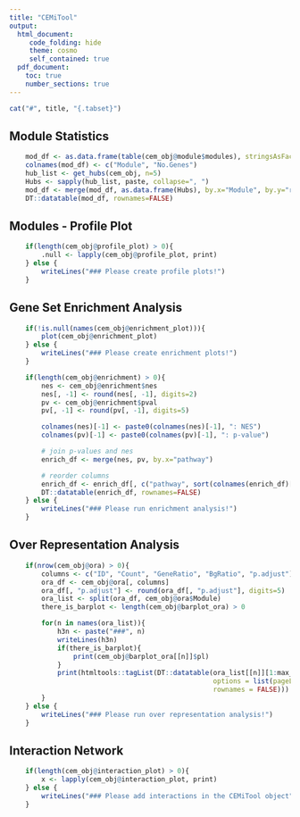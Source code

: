 ```yaml
---
title: "CEMiTool"
output:
  html_document:
     code_folding: hide
     theme: cosmo
     self_contained: true
  pdf_document:
    toc: true
    number_sections: true
---
```


```r

cat("#", title, "{.tabset}")


```

## Module Statistics ##
```r
    mod_df <- as.data.frame(table(cem_obj@module$modules), stringsAsFactors=FALSE)
    colnames(mod_df) <- c("Module", "No.Genes")
    hub_list <- get_hubs(cem_obj, n=5)
    Hubs <- sapply(hub_list, paste, collapse=", ")
    mod_df <- merge(mod_df, as.data.frame(Hubs), by.x="Module", by.y="row.names")
    DT::datatable(mod_df, rownames=FALSE)
```

## Modules - Profile Plot
```r
    if(length(cem_obj@profile_plot) > 0){
        .null <- lapply(cem_obj@profile_plot, print)
    } else {
        writeLines("### Please create profile plots!")
    }
```

## Gene Set Enrichment Analysis 
```r
    if(!is.null(names(cem_obj@enrichment_plot))){
        plot(cem_obj@enrichment_plot)
    } else {
        writeLines("### Please create enrichment plots!")
    }
```

```r
    if(length(cem_obj@enrichment) > 0){
        nes <- cem_obj@enrichment$nes
        nes[, -1] <- round(nes[, -1], digits=2)
        pv <- cem_obj@enrichment$pval
        pv[, -1] <- round(pv[, -1], digits=5)

        colnames(nes)[-1] <- paste0(colnames(nes)[-1], ": NES")
        colnames(pv)[-1] <- paste0(colnames(pv)[-1], ": p-value")

        # join p-values and nes
        enrich_df <- merge(nes, pv, by.x="pathway")

        # reorder columns
        enrich_df <- enrich_df[, c("pathway", sort(colnames(enrich_df)[-1]))]
        DT::datatable(enrich_df, rownames=FALSE)
    } else {
        writeLines("### Please run enrichment analysis!")
    }

```

## Over Representation Analysis {.tabset}
```r
    if(nrow(cem_obj@ora) > 0){
        columns <- c("ID", "Count", "GeneRatio", "BgRatio", "p.adjust")
        ora_df <- cem_obj@ora[, columns]
        ora_df[, "p.adjust"] <- round(ora_df[, "p.adjust"], digits=5)
        ora_list <- split(ora_df, cem_obj@ora$Module)
        there_is_barplot <- length(cem_obj@barplot_ora) > 0

        for(n in names(ora_list)){
            h3n <- paste("###", n) 
            writeLines(h3n)
            if(there_is_barplot){
                print(cem_obj@barplot_ora[[n]]$pl)
            }
            print(htmltools::tagList(DT::datatable(ora_list[[n]][1:max_rows_ora, ], 
                                                   options = list(pageLength=5), 
                                                   rownames = FALSE)))
        }
    } else {
        writeLines("### Please run over representation analysis!")
    }
```

## Interaction Network
```r
    if(length(cem_obj@interaction_plot) > 0){
        x <- lapply(cem_obj@interaction_plot, print)
    } else {
        writeLines("### Please add interactions in the CEMiTool object")
    }
```
